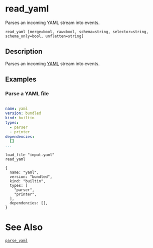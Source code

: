 
# read_yaml

Parses an incoming YAML stream into events.

```tql
read_yaml [merge=bool, raw=bool, schema=string, selector=string, schema_only=bool, unflatten=string]
```

## Description

Parses an incoming [YAML](https://en.wikipedia.org/wiki/YAML) stream into events.

<CommonOptions />

## Examples

### Parse a YAML file

```yaml title="input.yaml"
---
name: yaml
version: bundled
kind: builtin
types:
  - parser
  - printer
dependencies:
  []
...
```

```tql
load_file "input.yaml"
read_yaml
```

```tql
{
  name: "yaml",
  version: "bundled",
  kind: "builtin",
  types: [
    "parser",
    "printer",
  ],
  dependencies: [],
}
```

# See Also

[`parse_yaml`](../functions/parse_yaml.mdx)
